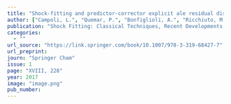 ```yaml
---
title: "Shock-fitting and predictor-corrector explicit ale residual distribution"
author: ["Campoli, L.", "Quemar, P.", "Bonfiglioli, A.", "Ricchiuto, M."]
publication: "Shock Fitting: Classical Techniques, Recent Developments, and Memoirs of Gino Moretti, 113-129, 2017, Springer International Publishing."
categories:
  - ""
url_source: "https://link.springer.com/book/10.1007/978-3-319-68427-7"
url_preprint: 
journ: "Springer Cham"
issue: 1
page: "XVIII, 228"
year: 2017
image: "image.png"
pub_number: 
---
```

